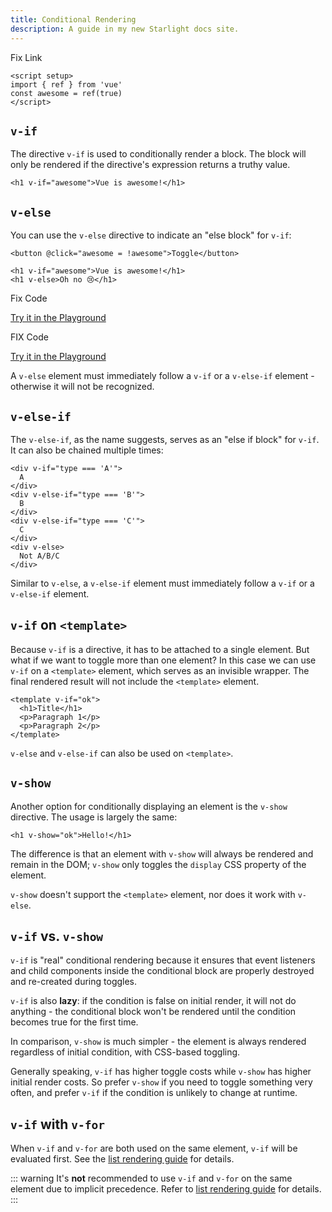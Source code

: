 ```yaml
---
title: Conditional Rendering
description: A guide in my new Starlight docs site.
---
```


Fix Link
```
<script setup>
import { ref } from 'vue'
const awesome = ref(true)
</script>
```

## `v-if` 

The directive `v-if` is used to conditionally render a block. The block will only be rendered if the directive's expression returns a truthy value.

```vue-html
<h1 v-if="awesome">Vue is awesome!</h1>
```

## `v-else` 

You can use the `v-else` directive to indicate an "else block" for `v-if`:

```vue-html
<button @click="awesome = !awesome">Toggle</button>

<h1 v-if="awesome">Vue is awesome!</h1>
<h1 v-else>Oh no 😢</h1>
```
Fix Code

[Try it in the Playground](https://play.vuejs.org/#eNpFjkEOgjAQRa8ydIMulLA1hegJ3LnqBskAjdA27RQXhHu4M/GEHsEiKLv5mfdf/sBOxux7j+zAuCutNAQOyZtcKNkZbQkGsFjBCJXVHcQBjYUSqtTKERR3dLpDyCZmQ9bjViiezKKgCIGwM21BGBIAv3oireBYtrK8ZYKtgmg5BctJ13WLPJnhr0YQb1Lod7JaS4G8eATpfjMinjTphC8wtg7zcwNKw/v5eC1fnvwnsfEDwaha7w==)

FIX Code

[Try it in the Playground](https://play.vuejs.org/#eNpFjj0OwjAMha9iMsEAFWuVVnACNqYsoXV/RJpEqVOQqt6DDYkTcgRSWoplWX7y56fXs6O1u84jixlvM1dbSoXGuzWOIMdCekXQCw2QS5LrzbQLckje6VEJglDyhq1pMAZyHidkGG9hhObRYh0EYWOVJAwKgF88kdFwyFSdXRPBZidIYDWvgqVkylIhjyb4ayOIV3votnXxfwrk2SPU7S/PikfVfsRnGFWL6akCbeD9fLzmK4+WSGz4AA5dYQY=)


A `v-else` element must immediately follow a `v-if` or a `v-else-if` element - otherwise it will not be recognized.

## `v-else-if` 

The `v-else-if`, as the name suggests, serves as an "else if block" for `v-if`. It can also be chained multiple times:

```vue
<div v-if="type === 'A'">
  A
</div>
<div v-else-if="type === 'B'">
  B
</div>
<div v-else-if="type === 'C'">
  C
</div>
<div v-else>
  Not A/B/C
</div>
```

Similar to `v-else`, a `v-else-if` element must immediately follow a `v-if` or a `v-else-if` element.

## `v-if` on `<template>` 

Because `v-if` is a directive, it has to be attached to a single element. But what if we want to toggle more than one element? In this case we can use `v-if` on a `<template>` element, which serves as an invisible wrapper. The final rendered result will not include the `<template>` element.

```vue
<template v-if="ok">
  <h1>Title</h1>
  <p>Paragraph 1</p>
  <p>Paragraph 2</p>
</template>
```

`v-else` and `v-else-if` can also be used on `<template>`.

## `v-show`

Another option for conditionally displaying an element is the `v-show` directive. The usage is largely the same:

```vue-html
<h1 v-show="ok">Hello!</h1>
```

The difference is that an element with `v-show` will always be rendered and remain in the DOM; `v-show` only toggles the `display` CSS property of the element.

`v-show` doesn't support the `<template>` element, nor does it work with `v-else`.

## `v-if` vs. `v-show` 

`v-if` is "real" conditional rendering because it ensures that event listeners and child components inside the conditional block are properly destroyed and re-created during toggles.

`v-if` is also **lazy**: if the condition is false on initial render, it will not do anything - the conditional block won't be rendered until the condition becomes true for the first time.

In comparison, `v-show` is much simpler - the element is always rendered regardless of initial condition, with CSS-based toggling.

Generally speaking, `v-if` has higher toggle costs while `v-show` has higher initial render costs. So prefer `v-show` if you need to toggle something very often, and prefer `v-if` if the condition is unlikely to change at runtime.

## `v-if` with `v-for` 

When `v-if` and `v-for` are both used on the same element, `v-if` will be evaluated first. See the [list rendering guide](list#v-for-with-v-if) for details.

::: warning
It's **not** recommended to use `v-if` and `v-for` on the same element due to implicit precedence. Refer to [list rendering guide](list#v-for-with-v-if) for details.
:::